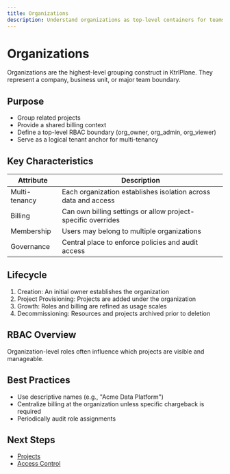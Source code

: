 ```yaml
---
title: Organizations
description: Understand organizations as top-level containers for teams, projects, and billing in KtrlPlane
---
```

# Organizations

Organizations are the highest-level grouping construct in KtrlPlane. They represent a company, business unit, or major team boundary.

## Purpose
- Group related projects
- Provide a shared billing context
- Define a top-level RBAC boundary (org_owner, org_admin, org_viewer)
- Serve as a logical tenant anchor for multi-tenancy

## Key Characteristics
| Attribute | Description |
|-----------|-------------|
| Multi-tenancy | Each organization establishes isolation across data and access |
| Billing | Can own billing settings or allow project-specific overrides |
| Membership | Users may belong to multiple organizations |
| Governance | Central place to enforce policies and audit access |

## Lifecycle
1. Creation: An initial owner establishes the organization
2. Project Provisioning: Projects are added under the organization
3. Growth: Roles and billing are refined as usage scales
4. Decommissioning: Resources and projects archived prior to deletion

## RBAC Overview
Organization-level roles often influence which projects are visible and manageable.

## Best Practices
- Use descriptive names (e.g., "Acme Data Platform")
- Centralize billing at the organization unless specific chargeback is required
- Periodically audit role assignments

## Next Steps
- [Projects](/concepts/projects)
- [Access Control](/concepts/access-control)
